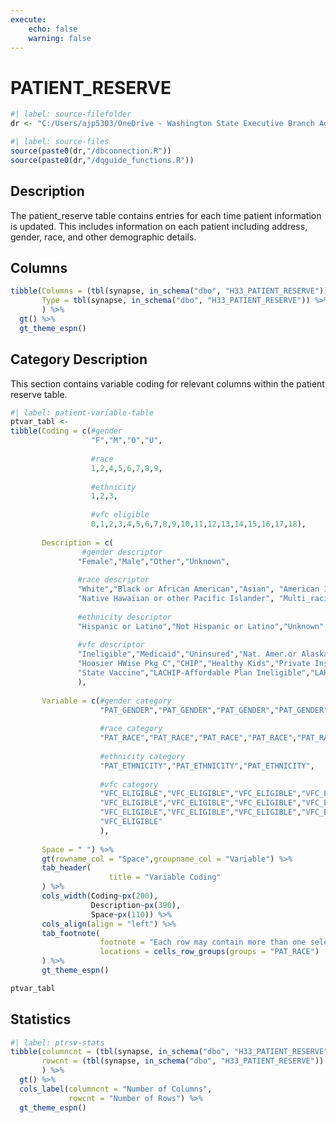 ```yaml
---
execute:
    echo: false
    warning: false
---
```


# PATIENT_RESERVE {.unnumbered}

```r
#| label: source-filefolder
dr <- "C:/Users/ajp5303/OneDrive - Washington State Executive Branch Agencies/source_scripts"
```

```r
#| label: source-files
source(paste0(dr,"/dbconnection.R"))
source(paste0(dr,"/dqguide_functions.R"))
```

## Description

The patient_reserve table contains entries for each time patient information is updated. This includes information on each patient including address, gender, race, and other demographic details.

## Columns

```r
tibble(Columns = (tbl(synapse, in_schema("dbo", "H33_PATIENT_RESERVE")) %>% colnames()),
       Type = tbl(synapse, in_schema("dbo", "H33_PATIENT_RESERVE")) %>% head(1) %>% as_tibble() %>% sapply(class)
       ) %>%
  gt() %>%
  gt_theme_espn()
```

## Category Description

This section contains variable coding for relevant columns within the patient reserve table.

```r
#| label: patient-variable-table
ptvar_tabl <-
tibble(Coding = c(#gender
                  "F","M","O","U",
                  
                  #race
                  1,2,4,5,6,7,8,9,
                  
                  #ethnicity
                  1,2,3, 
                  
                  #vfc eligible
                  0,1,2,3,4,5,6,7,8,9,10,11,12,13,14,15,16,17,18),
       
       Description = c(
                #gender descriptor
               "Female","Male","Other","Unknown", 
               
               #race descriptor
               "White","Black or African American","Asian", "American Indian or Alaskan Native","Other",
               "Native Hawaiian or other Pacific Islander", "Multi_racial","Unknown",
               
               #ethnicity descriptor
               "Hispanic or Latino","Not Hispanic or Latino","Unknown", 
               
               #vfc descriptor
               "Ineligible","Medicaid","Uninsured","Nat. Amer.or Alaskan","Underinsured","null","KidsCare", 
               "Hoosier HWise Pkg C","CHIP","Healthy Kids","Private Insurance (WAA01)","Adult State","Private",
               "State Vaccine","LACHIP-Affordable Plan Ineligible","LAHIPP-Ineligible","WAA01","317","Medicare"
               ),
       
       Variable = c(#gender category
                    "PAT_GENDER","PAT_GENDER","PAT_GENDER","PAT_GENDER", 
                    
                    #race category
                    "PAT_RACE","PAT_RACE","PAT_RACE","PAT_RACE","PAT_RACE","PAT_RACE","PAT_RACE","PAT_RACE", 
                    
                    #ethnicity category
                    "PAT_ETHNICITY","PAT_ETHNICITY","PAT_ETHNICITY", 
                    
                    #vfc category
                    "VFC_ELIGIBLE","VFC_ELIGIBLE","VFC_ELIGIBLE","VFC_ELIGIBLE","VFC_ELIGIBLE","VFC_ELIGIBLE",
                    "VFC_ELIGIBLE","VFC_ELIGIBLE","VFC_ELIGIBLE","VFC_ELIGIBLE","VFC_ELIGIBLE","VFC_ELIGIBLE",
                    "VFC_ELIGIBLE","VFC_ELIGIBLE","VFC_ELIGIBLE","VFC_ELIGIBLE","VFC_ELIGIBLE","VFC_ELIGIBLE",
                    "VFC_ELIGIBLE"
                    ),
       
       Space = " ") %>%
       gt(rowname_col = "Space",groupname_col = "Variable") %>%
       tab_header(
                      title = "Variable Coding"
       ) %>%
       cols_width(Coding~px(200),
                  Description~px(390),
                  Space~px(110)) %>%
       cols_align(align = "left") %>%
       tab_footnote(
                    footnote = "Each row may contain more than one selection for race.",
                    locations = cells_row_groups(groups = "PAT_RACE")
       ) %>%
       gt_theme_espn()

ptvar_tabl
```

## Statistics

```r
#| label: ptrsv-stats
tibble(columncnt = (tbl(synapse, in_schema("dbo", "H33_PATIENT_RESERVE")) %>% ncol()),
       rowcnt = (tbl(synapse, in_schema("dbo", "H33_PATIENT_RESERVE")) %>% nrow2())
       ) %>%
  gt() %>%
  cols_label(columncnt = "Number of Columns",
             rowcnt = "Number of Rows") %>%
  gt_theme_espn()
```
